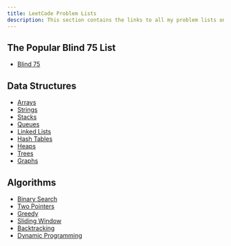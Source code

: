 ```yaml
---
title: LeetCode Problem Lists
description: This section contains the links to all my problem lists on LeetCode.
---
```


## <HoverUnderline>The Popular Blind 75 List</HoverUnderline>

- [Blind 75](https://leetcode.com/problem-list/a43cai6c/)

## <HoverUnderline>Data Structures</HoverUnderline>

- [Arrays](https://leetcode.com/problem-list/a630svvj/)
- [Strings](https://leetcode.com/problem-list/aknll1u2/)
- [Stacks](https://leetcode.com/problem-list/akn7z2qt/)
- [Queues](https://leetcode.com/problem-list/a4abs82i/)
- [Linked Lists](https://leetcode.com/problem-list/aknlxwm2/)
- [Hash Tables](https://leetcode.com/problem-list/akl1lyog/)
- [Heaps](https://leetcode.com/problem-list/akwketg6/)
- [Trees](https://leetcode.com/problem-list/agx4wo6s/)
- [Graphs](https://leetcode.com/problem-list/a42xn1b7/)

## <HoverUnderline>Algorithms</HoverUnderline>

- [Binary Search](https://leetcode.com/problem-list/aknwo2es/)
- [Two Pointers](https://leetcode.com/problem-list/a47wjoeg/)
- [Greedy](https://leetcode.com/problem-list/a427oq0g/)
- [Sliding Window](https://leetcode.com/problem-list/acjkf897/)
- [Backtracking](https://leetcode.com/problem-list/akwlkmhm/)
- [Dynamic Programming](https://leetcode.com/problem-list/aknlm6br/)
